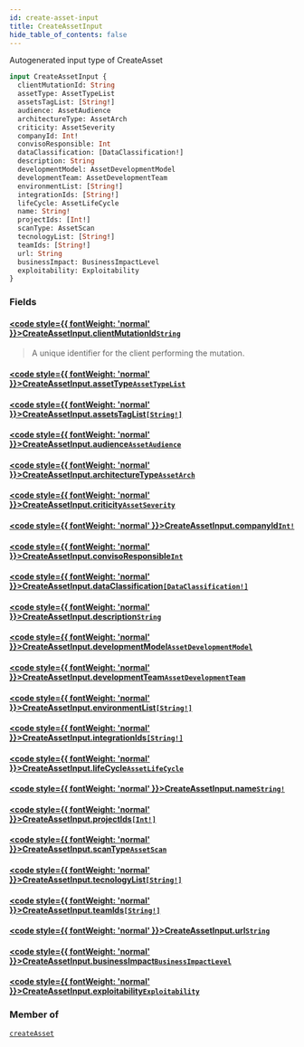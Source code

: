 ```yaml
---
id: create-asset-input
title: CreateAssetInput
hide_table_of_contents: false
---
```








Autogenerated input type of CreateAsset

```graphql
input CreateAssetInput {
  clientMutationId: String
  assetType: AssetTypeList
  assetsTagList: [String!]
  audience: AssetAudience
  architectureType: AssetArch
  criticity: AssetSeverity
  companyId: Int!
  convisoResponsible: Int
  dataClassification: [DataClassification!]
  description: String
  developmentModel: AssetDevelopmentModel
  developmentTeam: AssetDevelopmentTeam
  environmentList: [String!]
  integrationIds: [String!]
  lifeCycle: AssetLifeCycle
  name: String!
  projectIds: [Int!]
  scanType: AssetScan
  tecnologyList: [String!]
  teamIds: [String!]
  url: String
  businessImpact: BusinessImpactLevel
  exploitability: Exploitability
}
```


### Fields

#### [<code style={{ fontWeight: 'normal' }}>CreateAssetInput.<b>clientMutationId</b></code>](#)<Bullet />[`String`](/api/graphql/documentation/scalars/string) <Badge class="secondary" text="scalar"/>
> A unique identifier for the client performing the mutation.
> 

#### [<code style={{ fontWeight: 'normal' }}>CreateAssetInput.<b>assetType</b></code>](#)<Bullet />[`AssetTypeList`](/api/graphql/documentation/enums/asset-type-list) <Badge class="secondary" text="enum"/>
> 
> 

#### [<code style={{ fontWeight: 'normal' }}>CreateAssetInput.<b>assetsTagList</b></code>](#)<Bullet />[`[String!]`](/api/graphql/documentation/scalars/string) <Badge class="secondary" text="list"/> <Badge class="secondary" text="scalar"/>
> 
> 

#### [<code style={{ fontWeight: 'normal' }}>CreateAssetInput.<b>audience</b></code>](#)<Bullet />[`AssetAudience`](/api/graphql/documentation/enums/asset-audience) <Badge class="secondary" text="enum"/>
> 
> 

#### [<code style={{ fontWeight: 'normal' }}>CreateAssetInput.<b>architectureType</b></code>](#)<Bullet />[`AssetArch`](/api/graphql/documentation/enums/asset-arch) <Badge class="secondary" text="enum"/>
> 
> 

#### [<code style={{ fontWeight: 'normal' }}>CreateAssetInput.<b>criticity</b></code>](#)<Bullet />[`AssetSeverity`](/api/graphql/documentation/enums/asset-severity) <Badge class="secondary" text="enum"/>
> 
> 

#### [<code style={{ fontWeight: 'normal' }}>CreateAssetInput.<b>companyId</b></code>](#)<Bullet />[`Int!`](/api/graphql/documentation/scalars/int) <Badge class="secondary" text="non-null"/> <Badge class="secondary" text="scalar"/>
> 
> 

#### [<code style={{ fontWeight: 'normal' }}>CreateAssetInput.<b>convisoResponsible</b></code>](#)<Bullet />[`Int`](/api/graphql/documentation/scalars/int) <Badge class="secondary" text="scalar"/>
> 
> 

#### [<code style={{ fontWeight: 'normal' }}>CreateAssetInput.<b>dataClassification</b></code>](#)<Bullet />[`[DataClassification!]`](/api/graphql/documentation/enums/data-classification) <Badge class="secondary" text="list"/> <Badge class="secondary" text="enum"/>
> 
> 

#### [<code style={{ fontWeight: 'normal' }}>CreateAssetInput.<b>description</b></code>](#)<Bullet />[`String`](/api/graphql/documentation/scalars/string) <Badge class="secondary" text="scalar"/>
> 
> 

#### [<code style={{ fontWeight: 'normal' }}>CreateAssetInput.<b>developmentModel</b></code>](#)<Bullet />[`AssetDevelopmentModel`](/api/graphql/documentation/enums/asset-development-model) <Badge class="secondary" text="enum"/>
> 
> 

#### [<code style={{ fontWeight: 'normal' }}>CreateAssetInput.<b>developmentTeam</b></code>](#)<Bullet />[`AssetDevelopmentTeam`](/api/graphql/documentation/enums/asset-development-team) <Badge class="secondary" text="enum"/>
> 
> 

#### [<code style={{ fontWeight: 'normal' }}>CreateAssetInput.<b>environmentList</b></code>](#)<Bullet />[`[String!]`](/api/graphql/documentation/scalars/string) <Badge class="secondary" text="list"/> <Badge class="secondary" text="scalar"/>
> 
> 

#### [<code style={{ fontWeight: 'normal' }}>CreateAssetInput.<b>integrationIds</b></code>](#)<Bullet />[`[String!]`](/api/graphql/documentation/scalars/string) <Badge class="secondary" text="list"/> <Badge class="secondary" text="scalar"/>
> 
> 

#### [<code style={{ fontWeight: 'normal' }}>CreateAssetInput.<b>lifeCycle</b></code>](#)<Bullet />[`AssetLifeCycle`](/api/graphql/documentation/enums/asset-life-cycle) <Badge class="secondary" text="enum"/>
> 
> 

#### [<code style={{ fontWeight: 'normal' }}>CreateAssetInput.<b>name</b></code>](#)<Bullet />[`String!`](/api/graphql/documentation/scalars/string) <Badge class="secondary" text="non-null"/> <Badge class="secondary" text="scalar"/>
> 
> 

#### [<code style={{ fontWeight: 'normal' }}>CreateAssetInput.<b>projectIds</b></code>](#)<Bullet />[`[Int!]`](/api/graphql/documentation/scalars/int) <Badge class="secondary" text="list"/> <Badge class="secondary" text="scalar"/>
> 
> 

#### [<code style={{ fontWeight: 'normal' }}>CreateAssetInput.<b>scanType</b></code>](#)<Bullet />[`AssetScan`](/api/graphql/documentation/enums/asset-scan) <Badge class="secondary" text="enum"/>
> 
> 

#### [<code style={{ fontWeight: 'normal' }}>CreateAssetInput.<b>tecnologyList</b></code>](#)<Bullet />[`[String!]`](/api/graphql/documentation/scalars/string) <Badge class="secondary" text="list"/> <Badge class="secondary" text="scalar"/>
> 
> 

#### [<code style={{ fontWeight: 'normal' }}>CreateAssetInput.<b>teamIds</b></code>](#)<Bullet />[`[String!]`](/api/graphql/documentation/scalars/string) <Badge class="secondary" text="list"/> <Badge class="secondary" text="scalar"/>
> 
> 

#### [<code style={{ fontWeight: 'normal' }}>CreateAssetInput.<b>url</b></code>](#)<Bullet />[`String`](/api/graphql/documentation/scalars/string) <Badge class="secondary" text="scalar"/>
> 
> 

#### [<code style={{ fontWeight: 'normal' }}>CreateAssetInput.<b>businessImpact</b></code>](#)<Bullet />[`BusinessImpactLevel`](/api/graphql/documentation/enums/business-impact-level) <Badge class="secondary" text="enum"/>
> 
> 

#### [<code style={{ fontWeight: 'normal' }}>CreateAssetInput.<b>exploitability</b></code>](#)<Bullet />[`Exploitability`](/api/graphql/documentation/enums/exploitability) <Badge class="secondary" text="enum"/>
> 
> 



### Member of

[`createAsset`](/api/graphql/documentation/mutations/create-asset)  <Badge class="secondary" text="mutation"/>



